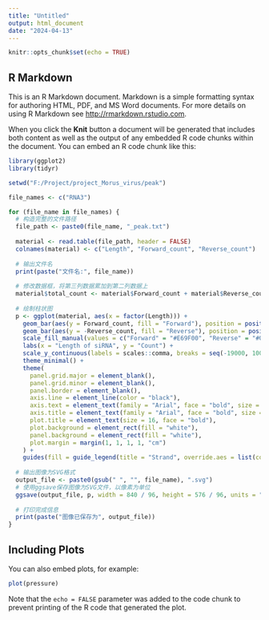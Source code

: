 ---
title: "Untitled"
output: html_document
date: "2024-04-13"
---

```{r setup, include=FALSE}
knitr::opts_chunk$set(echo = TRUE)
```

## R Markdown

This is an R Markdown document. Markdown is a simple formatting syntax for authoring HTML, PDF, and MS Word documents. For more details on using R Markdown see <http://rmarkdown.rstudio.com>.

When you click the **Knit** button a document will be generated that includes both content as well as the output of any embedded R code chunks within the document. You can embed an R code chunk like this:

```{r cars}
library(ggplot2)
library(tidyr)

setwd("F:/Project/project_Morus_virus/peak")

file_names <- c("RNA3")

for (file_name in file_names) {
  # 构造完整的文件路径
  file_path <- paste0(file_name, "_peak.txt")
  
  material <- read.table(file_path, header = FALSE)
  colnames(material) <- c("Length", "Forward_count", "Reverse_count")
  
  # 输出文件名
  print(paste("文件名:", file_name))
  
  # 修改数据框，将第三列数据累加到第二列数据上
  material$total_count <- material$Forward_count + material$Reverse_count
  
  # 绘制柱状图
  p <- ggplot(material, aes(x = factor(Length))) +
    geom_bar(aes(y = Forward_count, fill = "Forward"), position = position_dodge2(width = 0.7), stat = "identity", width = 0.7) +
    geom_bar(aes(y = -Reverse_count, fill = "Reverse"), position = position_dodge2(width = 0.7), stat = "identity", width = 0.7) +
    scale_fill_manual(values = c("Forward" = "#E69F00", "Reverse" = "#009E73")) +
    labs(x = "Length of siRNA", y = "Count") +
    scale_y_continuous(labels = scales::comma, breaks = seq(-19000, 10000, by = 2000)) + # 设置y轴刻度
    theme_minimal() +
    theme(
      panel.grid.major = element_blank(),
      panel.grid.minor = element_blank(),
      panel.border = element_blank(),
      axis.line = element_line(color = "black"),
      axis.text = element_text(family = "Arial", face = "bold", size = 20),  # 修改坐标轴标签的字体为Arial，加粗，大小为12
      axis.title = element_text(family = "Arial", face = "bold", size = 22),   # 修改坐标轴标题的字体为Arial，加粗，大小为14
      plot.title = element_text(size = 16, face = "bold"),
      plot.background = element_rect(fill = "white"),
      panel.background = element_rect(fill = "white"),
      plot.margin = margin(1, 1, 1, 1, "cm")
    ) +
    guides(fill = guide_legend(title = "Strand", override.aes = list(color = c("#E69F00", "#009E73")), labels = c("Forward", "Reverse")))
  
  # 输出图像为SVG格式
  output_file <- paste0(gsub(" ", "", file_name), ".svg")
  # 使用ggsave保存图像为SVG文件，以像素为单位
  ggsave(output_file, p, width = 840 / 96, height = 576 / 96, units = "in", dpi = 96)
  
  # 打印完成信息
  print(paste("图像已保存为", output_file))
}
```

## Including Plots

You can also embed plots, for example:

```{r pressure, echo=FALSE}
plot(pressure)
```

Note that the `echo = FALSE` parameter was added to the code chunk to prevent printing of the R code that generated the plot.
